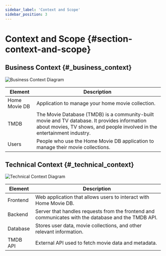 ```yaml
---
sidebar_label: 'Context and Scope'
sidebar_position: 3
---
```


# Context and Scope \{#section-context-and-scope}

## Business Context \{#_business_context}

![Business Context Diagram](/arc42/BusinessContext.png)

<table>
    <thead>
        <tr>
            <th>Element</th>
            <th>Description</th>
        </tr>
    </thead>
    <tbody>
        <tr>
            <td>Home Movie DB</td>
            <td>Application to manage your home movie collection.</td>
        </tr>
        <tr>
            <td>TMDB</td>
            <td>The Movie Database (TMDB) is a community-built movie and TV database. It provides information about movies, TV shows, and people involved in the entertainment industry.</td>
        </tr>
        <tr>
            <td>Users</td>
            <td>People who use the Home Movie DB application to manage their movie collections.</td>
        </tr>
    </tbody>
</table>

## Technical Context \{#_technical_context}

![Technical Context Diagram](/arc42/TechnicalContext.png)

<table>
    <thead>
        <tr>
            <th>Element</th>
            <th>Description</th>
        </tr>
    </thead>
    <tbody>
        <tr>
            <td>Frontend</td>
            <td>Web application that allows users to interact with Home Movie DB.</td>
        </tr>
        <tr>
            <td>Backend</td>
            <td>Server that handles requests from the frontend and communicates with the database and the TMDB API.</td>
        </tr>
        <tr>
            <td>Database</td>
            <td>Stores user data, movie collections, and other relevant information.</td>
        </tr>
        <tr>
            <td>TMDB API</td>
            <td>External API used to fetch movie data and metadata.</td>
        </tr>
    </tbody>
</table>